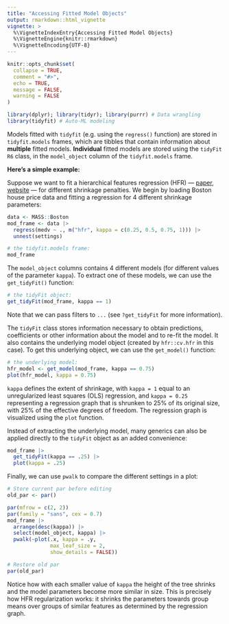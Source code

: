 ```yaml
---
title: "Accessing Fitted Model Objects"
output: rmarkdown::html_vignette
vignette: >
  %\VignetteIndexEntry{Accessing Fitted Model Objects}
  %\VignetteEngine{knitr::rmarkdown}
  %\VignetteEncoding{UTF-8}
---
```


```r
knitr::opts_chunk$set(
  collapse = TRUE,
  comment = "#>",
  echo = TRUE,
  message = FALSE,
  warning = FALSE
)
```

```r
library(dplyr); library(tidyr); library(purrr) # Data wrangling
library(tidyfit) # Auto-ML modeling
```

Models fitted with `tidyfit` (e.g. using the `regress()` function) are stored in `tidyfit.models` frames, which are tibbles that contain information about **multiple** fitted models. **Individual** fitted models are stored using the `tidyFit` `R6` class, in the `model_object` column of the `tidyfit.models` frame.  

**Here's a simple example:**

Suppose we want to fit a hierarchical features regression (HFR) --- <a href="https://www.sciencedirect.com/science/article/pii/S2452306224000029" target="_blank">paper</a>, <a href="https://hfr.residualmetrics.com" target="_blank">website</a> --- for different shrinkage penalties. We begin by loading Boston house price data and fitting a regression for 4 different shrinkage parameters:

```r
data <- MASS::Boston
mod_frame <- data |> 
  regress(medv ~ ., m("hfr", kappa = c(0.25, 0.5, 0.75, 1))) |>
  unnest(settings)

# the tidyfit.models frame:
mod_frame
```

The `model_object` columns contains 4 different models (for different values of the parameter `kappa`). To extract one of these models, we can use the `get_tidyFit()` function:

```r
# the tidyFit object:
get_tidyFit(mod_frame, kappa == 1)
```

Note that we can pass filters to `...` (see `?get_tidyFit` for more information).

The `tidyFit` class stores information necessary to obtain predictions, coefficients or other information about the model and to re-fit the model. It also contains the underlying model object (created by `hfr::cv.hfr` in this case). To get this underlying object, we can use the `get_model()` function:

```r
# the underlying model:
hfr_model <- get_model(mod_frame, kappa == 0.75)
plot(hfr_model, kappa = 0.75)
```

`kappa` defines the extent of shrinkage, with `kappa = 1` equal to an unregularized least squares (OLS) regression, and `kappa = 0.25` representing a regression graph that is shrunken to 25% of its original size, with 25% of the effective degrees of freedom. The regression graph is visualized using the `plot` function.

Instead of extracting the underlying model, many generics can also be applied directly to the `tidyFit` object as an added convenience:

```r
mod_frame |> 
  get_tidyFit(kappa == .25) |> 
  plot(kappa = .25)
```

Finally, we can use `pwalk` to compare the different settings in a plot:

```r
# Store current par before editing
old_par <- par()

par(mfrow = c(2, 2))
par(family = "sans", cex = 0.7)
mod_frame |> 
  arrange(desc(kappa)) |> 
  select(model_object, kappa) |> 
  pwalk(~plot(.x, kappa = .y, 
              max_leaf_size = 2, 
              show_details = FALSE))
```

```r
# Restore old par
par(old_par)
```

Notice how with each smaller value of `kappa` the height of the tree shrinks and the model parameters become more similar in size. This is precisely how HFR regularization works: it shrinks the parameters towards group means over groups of similar features as determined by the regression graph.
